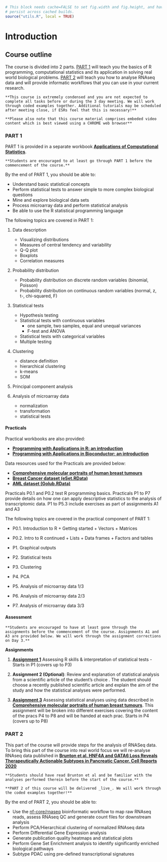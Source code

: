 ```r
# This block needs cache=FALSE to set fig.width and fig.height, and have those
# persist across cached builds.
source("utils.R", local = TRUE)
```

# Introduction {#intro}


## Course outline

The course is divided into 2 parts. [PART 1](#part1) will teach you the basics of R programming, computational statistics and its application in solving real world biological problems. [PART 2](#part2) will teach you how to analyse RNAseq data and will provide informatic workflows that you can use in your current research.

```block2
**This course is extremely condensed and you are not expected to complete all tasks before or during the 3 day meeting. We will work through coded examples together. Additional tutorials may be scheduled after meeting close, if ESRs feel that this is necessary!**
  
**Please also note that this course material comprises embeded video content which is best viewed using a CHROME web browser**
```

### PART 1 {#part1}

PART 1 is provided in a separate workbook [__Applications of Computational Statistics__](course/PRECODE Descriptive Stats Course.pdf).


```block2
**Students are encouraged to at least go through PART 1 before the commencement of the course.**
```


By the end of PART 1, you should be able to:

  - Understand basic statistical concepts
  - Perform statistical tests to answer simple to more complex biological questions
  - Mine and explore biological data sets
  - Process microarray data and perform statistical analysis
  - Be able to use the R statistical programming language 
  
  
The following topics are covered in PART 1:

1. Data description
    - Visualizing distributions
    - Measures of central tendency and variability
    - Q-Q plot
    - Boxplots
    - Correlation measures

2. Probability distribution
    - Probability distribution on discrete random variables (binomial, Poisson)
    - Probability distribution on continuous random variables (normal, z, t-, chi-squared, F)

3. Statistical tests
    - Hypothesis testing
    - Statistical tests with continuous variables
        - one sample, two samples, equal and unequal variances
        - F-test and ANOVA
    - Statistical tests with categorical variables
    - Multiple testing

4. Clustering
    - distance definition
    - hierarchical clustering
    - k-means
    - SOM

5. Principal component analysis

6. Analysis of microarray data
    - normalization
    - transformation
    - statistical tests


#### Practicals

Practical workbooks are also provided:

  * [__Programming with Applications in R: an introduction__](course/PRECODE R PRAC.pdf)
  * [__Programming with Applications in Bioconductor: an introduction__](course/PRECODE BIOCONDUCTOR PRAC.pdf)
  
Data resources used for the Practicals are provided below:

  * [__Comprehensive molecular portraits of human breast tumours__](course/nature11412.pdf)
  * [__Breast Cancer dataset (eSet.RData)__](course/eSet.RData) 
  * [__AML dataset (Golub.RData)__](course/Golub.RData) 


Practicals P0.1 and P0.2 test R programming basics. Practicals P1 to P7 provide details on how one can apply descriptive statistics to the analysis of transcriptomic data. P1 to P5.3 include exercises as part of assignments A1 and A3

The following topics are covered in the practical component of PART 1:

  * P0.1. Introduction to R
        + Getting started
        + Vectors
        + Matrices

  * P0.2. Intro to R continued
        + Lists
        + Data frames
        + Factors and tables

  * P1. Graphical outputs

  * P2. Statistical tests

  * P3. Clustering

  * P4. PCA

  * P5. Analysis of microarray data 1/3
  * P6. Analysis of microarray data 2/3
  * P7. Analysis of microarray data 3/3


#### Assessment

```block2
**Students are encouraged to have at least gone through the assignments before the commencement of the course. Assignments A1 and A3 are provided below. We will work through the assignment corrections on Day 3.**
```


__Assignments__

1.	[__Assignment 1__](course/Assignment1-R.pdf)  Assessing R skills & interpretation of statistical tests - Starts in P1 (covers up to P3) 

2.	__Assignment 2 (Optional)__: Review and explanation of statistical analysis from a scientific article of the student’s choice . The student should choose a recently published scientific article and explain the aim of the study and how the statistical analyses were performed.


3.	[__Assignment 3__](course/assignment3-students.pdf) Assessing statistical analyses using data described in [__Comprehensive molecular portraits of human breast tumours__](course/nature11412.pdf). This assignment will be broken into different exercises covering the content of the pracs P4 to P8 and will be handed at each prac. Starts in P4 (covers up to P8) 


### PART 2 {#part2}

This part of the course will provide steps for the analysis of RNASeq data. To bring this part of the course into real world focus we will re-analyse RNAseq data published in [__Brunton et al. HNF4A and GATA6 Loss Reveals Therapeutically Actionable Subtypes in Pancreatic Cancer. Cell Reports 2020__](https://doi.org/10.1016/j.celrep.2020.107625)

```block2
**Students should have read Brunton et al and be familiar with the analyses performed therein before the start of the course.**
```

```block2
**PART 2 of this course will be delivered _live_. We will work through the coded examples together!**
```


By the end of PART 2, you should be able to:

  - Use the [nf-core/rnaseq](https://nf-co.re/rnaseq) bioinformatic workflow to map raw RNAseq reads, assess RNAseq QC and generate count files for downstream analysis
  - Perform PCA/Hierarchical clustering of normalized RNAseq data
  - Perform Differential Gene Expression analysis
  - Generate publication quality heatmaps and statistical plots
  - Perform Gene Set Enrichment analysis to identify significantly enriched biological pathways
  - Subtype PDAC using pre-defined transcriptional signatures



